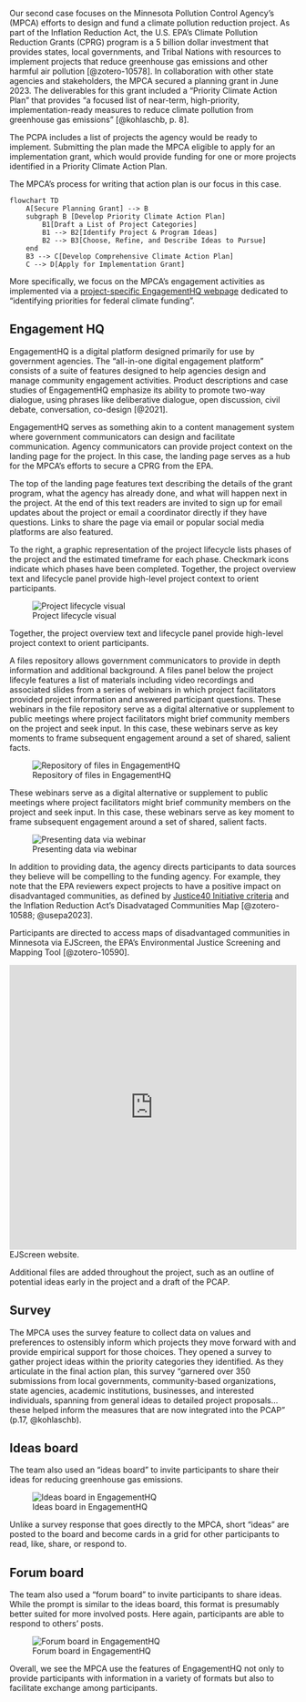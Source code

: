 

Our second case focuses on the Minnesota Pollution Control Agency's
(MPCA) efforts to design and fund a climate pollution reduction project.
As part of the Inflation Reduction Act, the U.S. EPA's Climate Pollution
Reduction Grants (CPRG) program is a 5 billion dollar investment that
provides states, local governments, and Tribal Nations with resources to
implement projects that reduce greenhouse gas emissions and other
harmful air pollution [@zotero-10578]. In collaboration with other state
agencies and stakeholders, the MPCA secured a planning grant in June
2023. The deliverables for this grant included a "Priority Climate
Action Plan" that provides "a focused list of near-term, high-priority,
implementation-ready measures to reduce climate pollution from
greenhouse gas emissions" [@kohlaschb, p. 8]. 

The PCPA includes a list of projects the agency would be ready to
implement. Submitting the plan made the MPCA eligible to apply for an
implementation grant, which would provide funding for one or more
projects identified in a Priority Climate Action Plan.

The MPCA's process for writing that action plan is our focus in this case. 

```mermaid

flowchart TD
    A[Secure Planning Grant] --> B
    subgraph B [Develop Priority Climate Action Plan]
        B1[Draft a List of Project Categories]
        B1 --> B2[Identify Project & Program Ideas]
        B2 --> B3[Choose, Refine, and Describe Ideas to Pursue]
    end
    B3 --> C[Develop Comprehensive Climate Action Plan]
    C --> D[Apply for Implementation Grant]
```

More specifically, we focus on the MPCA's engagement activities as implemented via a [project-specific EngagementHQ webpage](https://engage.eqb.state.mn.us/climate-priorities) dedicated to "identifying priorities for federal climate funding".   

## Engagement HQ

EngagementHQ is a digital platform designed primarily for use by
government agencies. The "all-in-one digital engagement platform"
consists of a suite of features designed to help agencies design and
manage community engagement activities. Product descriptions and case
studies of EngagementHQ emphasize its ability to promote two-way
dialogue, using phrases like deliberative dialogue, open discussion,
civil debate, conversation, co-design [@2021].

EngagementHQ serves as something akin to a content management system
where government communicators can design and facilitate communication. Agency communicators can provide project context on the landing page for the project. In this case, the landing page serves as a hub for the MPCA’s efforts to secure a CPRG from the EPA. 

The top of the landing page features text describing the details of the grant program, what the agency has already done, and what will happen next in the project. At the end of this text readers are invited to sign up for email updates about the project or email a coordinator directly if they have questions. Links to share the page via email or popular social media platforms are also featured.

To the right, a graphic representation of the project lifecycle lists phases of the project and the estimated timeframe for each phase. Checkmark icons indicate which phases have been completed. Together, the project overview text and lifecycle panel provide high-level project context to orient participants.

![Project lifecycle visual](assets/engagement-hq-lifecycle.png)

Together, the project overview text and lifecycle panel provide
high-level project context to orient participants.

A files repository allows government communicators to provide in depth information and additional background. A files panel below the project lifecyle features a list of materials including video recordings and associated slides from a series of webinars in which project facilitators provided project information and answered participant questions. These webinars in the file repository serve as a digital alternative or supplement to public meetings where project facilitators might brief community members on the project and seek input. In this case, these webinars serve as key moments to frame subsequent engagement around a set of shared, salient facts. 

![Repository of files in
EngagementHQ](assets/engagementhq-files-repo.PNG)

These webinars serve as a digital alternative or supplement to public
meetings where project facilitators might brief community members on the
project and seek input. In this case, these webinars serve as key moment
to frame subsequent engagement around a set of shared, salient facts.

![Presenting data via webinar](assets/webinar-youtube-ghg-emissions.png)

In addition to providing data, the agency directs participants to data sources they believe will be compelling to the funding agency. For example, they note that the EPA reviewers expect projects to have a positive impact on disadvantaged communities, as defined by [Justice40 Initiative criteria](https://screeningtool.geoplatform.gov/en/methodology) and the Inflation Reduction Act's Disadvataged Communities Map [@zotero-10588; @usepa2023]. 

Participants are directed to access maps of disadvantaged communities in Minnesota via EJScreen, the EPA's Environmental Justice Screening and Mapping Tool [@zotero-10590]. 

```{=html}
<iframe src="https://ejscreen.epa.gov/mapper/" title="EJScreen: Environmental Justice Screening and Mapping Tool" width="100%" height="500" style="border:none;"></iframe>
 <figcaption>EJScreen website.</figcaption>
```

Additional files are added throughout the project, such as an outline of potential ideas early in the project and a draft of the PCAP.  

## Survey

The MPCA uses the survey feature to collect data on values and
preferences to ostensibly inform which projects they move forward with
and provide empirical support for those choices. They opened a survey to gather project ideas within the priority categories they identified. As they articulate in the final action plan, this survey "garnered over 350 submissions from local governments, community-based organizations, state agencies, academic institutions, businesses, and interested individuals, spanning from general ideas to detailed project proposals...these helped inform the measures that are now integrated into the PCAP" (p.17, @kohlaschb). 

## Ideas board

The team also used an “ideas board” to invite participants to share their ideas for reducing greenhouse gas emissions.

![Ideas board in EngagementHQ](assets/engagementhq-ideas.PNG)

Unlike a survey response that goes directly to the MPCA, short “ideas” are posted to the board and become cards in a grid for other participants to read, like, share, or respond to.

## Forum board

The team also used a "forum board" to invite participants to share ideas. While the prompt is similar to the ideas board, this format is presumably better suited for more involved posts. Here again, participants are able to respond to others' posts. 

![Forum board in EngagementHQ](assets/engagementhq-forum.PNG)

Overall, we see the MPCA use the features of EngagementHQ not only to provide participants with information in a variety of formats but also to facilitate exchange among participants.  

